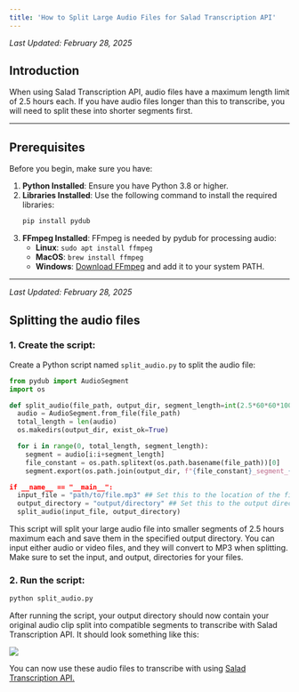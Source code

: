 ```yaml
---
title: 'How to Split Large Audio Files for Salad Transcription API'
---
```


_Last Updated: February 28, 2025_

## Introduction

When using Salad Transcription API, audio files have a maximum length limit of 2.5 hours each. If you have audio files
longer than this to transcribe, you will need to split these into shorter segments first.

---

## Prerequisites

Before you begin, make sure you have:

1. **Python Installed**: Ensure you have Python 3.8 or higher.
2. **Libraries Installed**: Use the following command to install the required libraries:
   ```bash
   pip install pydub
   ```
3. **FFmpeg Installed**: FFmpeg is needed by pydub for processing audio:
   - **Linux**: `sudo apt install ffmpeg`
   - **MacOS**: `brew install ffmpeg`
   - **Windows**: [Download FFmpeg](https://ffmpeg.org/download.html) and add it to your system PATH.

---

_Last Updated: February 28, 2025_

## Splitting the audio files

### 1. Create the script:

Create a Python script named `split_audio.py` to split the audio file:

```Python
from pydub import AudioSegment
import os

def split_audio(file_path, output_dir, segment_length=int(2.5*60*60*1000)): ## Adjust this value if you want even shorter segments.
  audio = AudioSegment.from_file(file_path)
  total_length = len(audio)
  os.makedirs(output_dir, exist_ok=True)

  for i in range(0, total_length, segment_length):
    segment = audio[i:i+segment_length]
    file_constant = os.path.splitext(os.path.basename(file_path))[0]
    segment.export(os.path.join(output_dir, f"{file_constant}_segment_{i//segment_length + 1}.

if __name__ == "__main__":
  input_file = "path/to/file.mp3" ## Set this to the location of the file you want to split. MP3 and MP4 files are compatible, but will always convert to MP3.
  output_directory = "output/directory" ## Set this to the output directory you want to use.
  split_audio(input_file, output_directory)
```

This script will split your large audio file into smaller segments of 2.5 hours maximum each and save them in the
specified output directory. You can input either audio or video files, and they will convert to MP3 when splitting. Make
sure to set the input, and output, directories for your files.

### 2. Run the script:

```bash
python split_audio.py
```

After running the script, your output directory should now contain your original audio clip split into compatible
segments to transcribe with Salad Transcription API. It should look something like this:

<img src="/transcription/images/audio-split.png" />

You can now use these audio files to transcribe with using
[Salad Transcription API.](/transcription/tutorials/transcription-quick-start)
